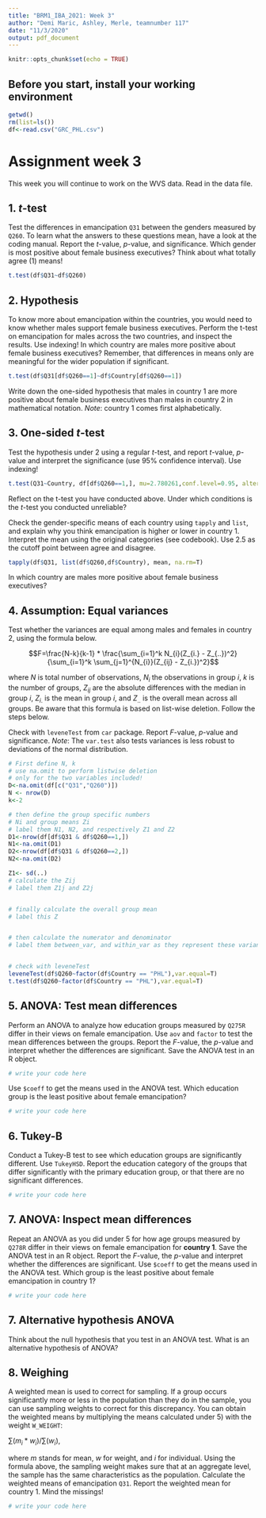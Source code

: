 ```yaml
---
title: "BRM1_IBA_2021: Week 3"
author: "Demi Maric, Ashley, Merle, teamnumber 117"
date: "11/3/2020"
output: pdf_document
---
```


```r
knitr::opts_chunk$set(echo = TRUE)
```

## Before you start, install your working environment
```r
getwd()
rm(list=ls()) 
df<-read.csv("GRC_PHL.csv")
```

# Assignment week 3 
This week you will continue to work on the WVS data. Read in the data file.

## 1. $t$-test
Test the differences in emancipation `Q31` between the genders measured by `Q260`. To learn what the answers to these questions mean, have a look at the coding manual. Report the $t$-value, $p$-value, and significance. Which gender is most positive about female business executives? Think about what totally agree (1) means!
```r
t.test(df$Q31~df$Q260)
```

## 2. Hypothesis
To know more about emancipation within the countries, you would need to know whether males support female business executives. Perform the t-test on emancipation for males across the two countries, and inspect the results. Use indexing! 
In which country are males more positive about female business executives? Remember, that differences in means only are meaningful for the wider population if significant. 

```r
t.test(df$Q31[df$Q260==1]~df$Country[df$Q260==1])

```

Write down the one-sided hypothesis that males in country 1 are more positive about female business executives than males in country 2 in mathematical notation. 
*Note*: country 1 comes first alphabetically.

## 3. One-sided $t$-test
Test the hypothesis under 2 using a regular $t$-test, and report $t$-value, $p$-value and interpret the significance (use 95% confidence interval). Use indexing! 
```r
t.test(Q31~Country, df[df$Q260==1,], mu=2.780261,conf.level=0.95, alternative="greater")
```
Reflect on the t-test you have conducted above. Under which conditions is the $t$-test you conducted unreliable? 

Check the gender-specific means of each country using `tapply` and `list`, and explain why you think emancipation is higher or lower in country 1. Interpret the mean using the original categories (see codebook). Use 2.5 as the cutoff point between agree and disagree.

```r
tapply(df$Q31, list(df$Q260,df$Country), mean, na.rm=T)
```
In which country are males more positive about female business executives?

## 4. Assumption: Equal variances
Test whether the variances are equal among males and females in country 2, using the formula below.

$$F=\frac{N-k}{k-1} * \frac{\sum_{i=1}^k N_{i}(Z_{i.} - Z_{..})^2}{\sum_{i=1}^k  \sum_{j=1}^{N_{i}}(Z_{ij} - Z_{i.})^2}$$ 

where $N$ is total number of observations, $N_{i}$ the observations in group $i$, $k$ is the number of groups, $Z_{ij}$ are the absolute differences with the median in group $i$, $Z_{i.}$ is the mean in group $i$, and $Z_{..}$ is the overall mean across all groups. Be aware that this formula is based on list-wise deletion. Follow the steps below.

Check with `leveneTest` from `car` package. Report $F$-value, $p$-value and significance. *Note*: The `var.test` also tests variances is less robust to deviations of the normal distribution.
```r
# First define N, k
# use na.omit to perform listwise deletion 
# only for the two variables included!
D<-na.omit(df[c("Q31","Q260")])
N <- nrow(D)
k<-2

# then define the group specific numbers
# Ni and group means Zi
# label them N1, N2, and respectively Z1 and Z2
D1<-nrow(df[df$Q31 & df$Q260==1,])
N1<-na.omit(D1)
D2<-nrow(df[df$Q31 & df$Q260==2,])
N2<-na.omit(D2)

Z1<- sd(..)
# calculate the Zij
# label them Z1j and Z2j


# finally calculate the overall group mean 
# label this Z


# then calculate the numerator and denominator
# label them between_var, and within_var as they represent these variances


# check with leveneTest
leveneTest(df$Q260~factor(df$Country == "PHL"),var.equal=T)
t.test(df$Q260~factor(df$Country == "PHL"),var.equal=T)
```


## 5. ANOVA: Test mean differences
Perform an ANOVA to analyze how education groups measured by `Q275R` differ in their views on female emancipation. Use `aov` and `factor` to test the mean differences between the groups. Report the $F$-value, the $p$-value and interpret whether the differences are significant. Save the ANOVA test in an R object. 
```r
# write your code here
```

Use `$coeff` to get the means used in the ANOVA test. Which education group is the least positive about female emancipation? 

```r
# write your code here
```

## 6. Tukey-B
Conduct a Tukey-B test to see which education groups are significantly different. Use `TukeyHSD`. Report the education category of the groups that differ significantly with the primary education group, or that there are no significant differences. 
```r
# write your code here
```

## 7. ANOVA: Inspect mean differences
Repeat an ANOVA as you did under 5 for how age groups measured by `Q278R` differ in their views on female emancipation for **country 1**. Save the ANOVA test in an R object. Report the $F$-value, the $p$-value and interpret whether the differences are significant. Use `$coeff` to get the means used in the ANOVA test. Which group is the least positive about female emancipation in country 1? 

```r
# write your code here
```
## 7. Alternative hypothesis ANOVA
Think about the null hypothesis that you test in an ANOVA test. What is an alternative hypothesis of ANOVA?

## 8. Weighing
A weighted mean is used to correct for sampling. If a group occurs significantly more or less in the population than they do in the sample, you can use sampling weights to correct for this discrepancy. You can obtain the weighted means by multiplying the means calculated under 5) with the weight `W_WEIGHT`:

$\sum ({m}_{i}*{w}_{i})/\sum ({w}_{i})$, 

where $m$ stands for mean, $w$ for weight, and $i$ for individual. Using the formula above, the sampling weight makes sure that at an aggregate level, the sample has the same characteristics as the population. Calculate the weighted means of emancipation `Q31`. Report the weighted mean for country 1. Mind the missings!
```r
# write your code here
```
